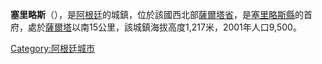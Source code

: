 {{Coord|24|54|S|65|29|W|display=title}}

'''塞里略斯'''（{{lang-es|Cerrillos}}），是[[阿根廷|阿根廷]]的城鎮，位於該國西北部[[薩爾塔省|薩爾塔省]]，是[[塞里略斯縣|塞里略斯縣]]的首府，處於[[薩爾塔|薩爾塔]]以南15公里，該城鎮海拔高度1,217米，2001年人口9,500。

{{Argentina-geo-stub}}
[[Category:阿根廷城市|Category:阿根廷城市]]